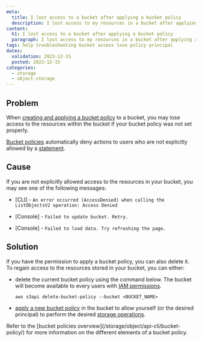 ```yaml
---
meta:
  title: I lost access to a bucket after applying a bucket policy
  description: I lost access to my resources in a bucket after applying a bucket policy to it
content:
  h1: I lost access to a bucket after applying a bucket policy
  paragraph: I lost access to my resources in a bucket after applying a bucket policy to it
tags: help troubleshooting bucket access lose policy principal
dates:
  validation: 2023-12-15
  posted: 2023-12-15
categories:
  - storage
  - object-storage
---
```


<Macro id="requirements" >


## Problem

When [creating and applying a bucket policy](/storage/object/api-cli/create-bucket-policy/) to a bucket, you may lose access to the resources within the bucket if your bucket policy was not set properly.

[Bucket policies](/storage/object/api-cli/bucket-policy/) automatically deny actions to users who are not explicitly allowed by a [statement](/storage/object/api-cli/bucket-policy/#statement).

<Macro id="important-bucket-policy" />

## Cause

If you are not explicitly allowed access to the resources in your bucket, you may see one of the following messages:

- \[CLI\] - `An error occurred (AccessDenied) when calling the ListObjectsV2 operation: Access Denied`

- \[Console\] - `Failed to update bucket. Retry.`

- \[Console\] - `Failed to load data. Try refreshing the page.`

## Solution

If you have the permission to apply a bucket policy, you can also delete it. To regain access to the resources stored in your bucket, you can either:

- delete the current bucket policy using the command below. The bucket will become available to every users with [IAM permissions](/identity-and-access-management/iam/concepts/#permission).
    ```
    aws s3api delete-bucket-policy --bucket <BUCKET_NAME>
    ```
- [apply a new bucket policy](/storage/object/api-cli/create-bucket-policy/) in the bucket to allow yourself (or the desired principal) to perform the desired [storage operations](/storage/object/api-cli/using-api-call-list/).

<Message type="note">
  Refer to the [bucket policies overview](/storage/object/api-cli/bucket-policy/) for more information on the different elements of a bucket policy.
</Message>

